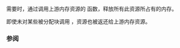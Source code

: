 {{cpp/memory/unsynchronized_pool_resource/title|release}}
{{cpp/memory/unsynchronized_pool_resource/navbar}}
{{dcl begin}}
{{dcl|since=c++17| 1=
void release();
}}
{{dcl end}}

需要时，通过调用上游内存资源的 {{tt|deallocate}} 函数，释放所有此资源所占有的内存。

即使未对某些被分配块调用 {{tt|deallocate}}，资源也被返还给上游内存资源。

=== 参阅 ===
{{dsc begin}}
{{dsc inc|cpp/memory/memory_resource/dsc deallocate}}
{{dsc end}}

{{langlinks|en|es|ja|ru}}